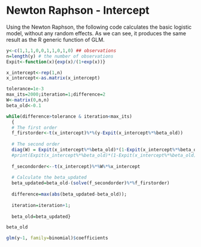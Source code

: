 # Newton Raphson - Intercept

Using the Newton Raphson, the following code calculates the basic logistic model, without any random effects. As we can see, it produces the same result as the R generic function of GLM. 

```R
y<-c(1,1,1,0,0,1,1,0,1,0) ## observations
n=length(y) # the number of observations
Expit<-function(x){exp(x)/(1+exp(x))}

x_intercept<-rep(1,n)
x_intercept<-as.matrix(x_intercept)

tolerance=1e-3
max_its=2000;iteration=1;difference=2
W<-matrix(0,n,n)
beta_old<-0.1

while(difference>tolerance & iteration<max_its)
  {
  # The first order
  f_firstorder<-t(x_intercept)%*%(y-Expit(x_intercept%*%beta_old))
  
  # The second order
  diag(W) = Expit(x_intercept%*%beta_old)*(1-Expit(x_intercept%*%beta_old))
  #print(Expit(x_intercept%*%beta_old)*(1-Expit(x_intercept%*%beta_old)))
  
  f_secondorder<--t(x_intercept)%*%W%*%x_intercept
  
  # Calculate the beta_updated
  beta_updated=beta_old-(solve(f_secondorder)%*%f_firstorder)
  
  difference=max(abs(beta_updated-beta_old));
  
  iteration=iteration+1;
  
  beta_old=beta_updated}

beta_old

glm(y~1, family=binomial)$coefficients
```
